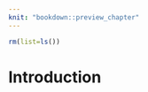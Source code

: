 ```yaml
---
knit: "bookdown::preview_chapter"
---
```


```r
rm(list=ls())
```

# Introduction {#introduction}